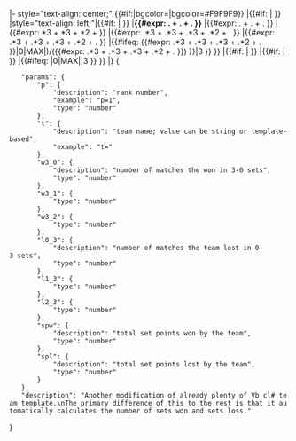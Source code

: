 <includeonly>|- style="text-align: center;" {{#if:{{{bc|}}}|bgcolor={{{bc}}}|bgcolor=#F9F9F9}}
|{{#if: {{{p|}}}|{{{p}}} }}
|style="text-align: left;"|{{#if: {{{t|}}}|{{{t}}} }}
|'''{{#expr: {{{w3_0|}}}. + {{{w3_1|}}}. + {{{w3_2|}}}. }}'''
|{{#expr: {{{l0_3|}}}. + {{{l1_3|}}}. + {{{l2_3|}}}. }}
|{{#expr: {{{w3_0}}}*3 + {{{w3_1}}}*3 + {{{w3_2}}}*2 + {{{l2_3}}} }}
|{{#expr: {{{w3_0}}}.*3 + {{{w3_1}}}.*3 + {{{w3_2}}}.*3 + {{{l2_3}}}.*2 + {{{l1_3}}}. }}
|{{#expr: {{{l0_3}}}.*3 + {{{l1_3}}}.*3 + {{{l2_3}}}.*3 + {{{w3_2}}}.*2 + {{{w3_1}}}. }}
|{{#ifeq: {{#expr: {{{l0_3}}}.*3 + {{{l1_3}}}.*3 + {{{l2_3}}}.*3 + {{{w3_2}}}.*2 + {{{w3_1}}}. }}|0|MAX|{{Decimals|{{#expr: ({{#expr: {{{w3_0}}}.*3 + {{{w3_1}}}.*3 + {{{w3_2}}}.*3 + {{{l2_3}}}.*2 + {{{l1_3}}}. }})/({{#expr: {{{l0_3}}}.*3 + {{{l1_3}}}.*3 + {{{l2_3}}}.*3 + {{{w3_2}}}.*2 + {{{w3_1}}}. }}) }}|3 }} }}
|{{#if: {{{spw|}}}|{{{spw}}} }}
|{{#if: {{{spl|}}}|{{{spl}}} }}
|{{#ifeq: {{{spl}}}|0|MAX|{{Decimals|{{#expr: {{{spw}}}/{{{spl}}} }}|3 }} }}</includeonly>
<noinclude>|}<templatedata>
{
	"params": {
		"p": {
			"description": "rank number",
			"example": "p=1",
			"type": "number"
		},
		"t": {
			"description": "team name; value can be string or template-based",
			"example": "t={{vb|GER}}"
		},
		"w3_0": {
			"description": "number of matches the won in 3-0 sets",
			"type": "number"
		},
		"w3_1": {
			"type": "number"
		},
		"w3_2": {
			"type": "number"
		},
		"l0_3": {
			"description": "number of matches the team lost in 0-3 sets",
			"type": "number"
		},
		"l1_3": {
			"type": "number"
		},
		"l2_3": {
			"type": "number"
		},
		"spw": {
			"description": "total set points won by the team",
			"type": "number"
		},
		"spl": {
			"description": "total set points lost by the team",
			"type": "number"
		}
	},
	"description": "Another modification of already plenty of Vb cl# team template.\nThe primary difference of this to the rest is that it automatically calculates the number of sets won and sets loss."
}
</templatedata>
</noinclude>